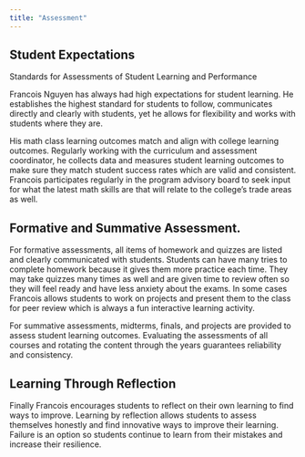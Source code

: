 ---
title: "Assessment"
---

## Student Expectations
Standards for Assessments of Student Learning and Performance

Francois Nguyen has always had high expectations for student learning. He establishes the highest standard for students to follow, communicates directly and clearly with students, yet he allows for flexibility and works with students where they are.

His math class learning outcomes match and align with college learning outcomes. Regularly working with the curriculum and assessment coordinator, he collects data and measures student learning outcomes to make sure they match student success rates which are valid and consistent. Francois participates regularly in the program advisory board to seek input for what the latest math skills are that will relate to the college’s trade areas as well.

## Formative and Summative Assessment.
For formative assessments, all items of homework and quizzes are listed and clearly communicated with students. Students can have many tries to complete homework because it gives them more practice each time. They may take quizzes many times as well and are given time to review often so they will feel ready and have less anxiety about the exams. In some cases Francois allows students to work on projects and present them to the class for peer review which is always a fun interactive learning activity.

For summative assessments, midterms, finals, and projects are provided to assess student learning outcomes. Evaluating the assessments of all courses and rotating the content through the years guarantees reliability and consistency.

## Learning Through Reflection
Finally Francois encourages students to reflect on their own learning to find ways to improve. Learning by reflection allows students to assess themselves honestly and find innovative ways to improve their learning. Failure is an option so students continue to learn from their mistakes and increase their resilience.


